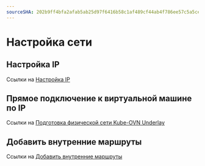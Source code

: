 ```yaml
---
sourceSHA: 202b9ff4bfa2afab5ab25d97f6416b58c1af489cf44ab4f786ee57c5a5ce011b
---
```


# Настройка сети

## Настройка IP

Ссылки на [Настройка IP](../../virtual_machine/functions/virtual_management.mdx#configure-ip)

## Прямое подключение к виртуальной машине по IP

Ссылки на [Подготовка физической сети Kube-OVN Underlay](/configure/networking/how_to/kubeovn_underlay_py.mdx)

## Добавить внутренние маршруты

Ссылки на [Добавить внутренние маршруты](../../virtual_machine/functions/virtual_management.mdx#add-internal-routes)
